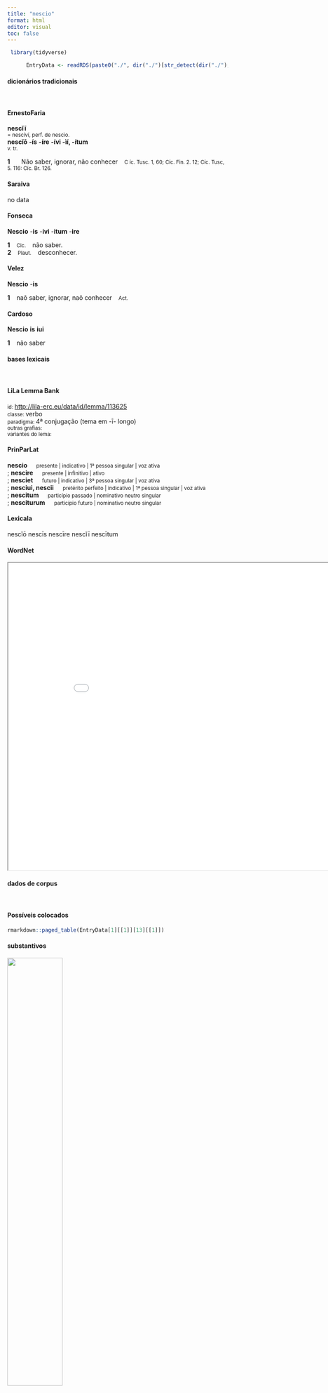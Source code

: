 ```yaml
---
title: "nescio"
format: html
editor: visual
toc: false
---
```



```r
 library(tidyverse) 

      EntryData <- readRDS(paste0("./", dir("./")[str_detect(dir("./"), "_xx110-101-115-99-105-111xx_.rds")]))

```


#### dicionários tradicionais

&emsp;




::: panel-tabset

#### ErnestoFaria

<b>nescĭī</b> <br> <small>= nescíví, perf. de nescìo.</small> <br> <small></small> 
 <b>nescĭō</b> <b>-ís</b> <b>-íre</b> <b>-ívi -ìí, -ítum</b> <br> <small>v. tr.</small> <br> <small></small>   <p> <b>1</b> &ensp; <small></small> &ensp; Não saber, ignorar, não conhecer &ensp; <small>C íc. Tusc. 1, 60; Cíc. Fin. 2. 12; Cíc. Tusc, 5. 116: Cíc. Br. 126.</small> </p>




#### Saraiva

no data




#### Fonseca

<b>Nescio</b> -<b>is</b> -<b>ivi</b> -<b>itum</b> -<b>ire</b>   <p> <b>1</b> &ensp; <small>Cic.</small> &ensp; não saber. <br> <b>2</b> &ensp; <small>Plaut.</small> &ensp; desconhecer. </p>




#### Velez

<b>Nescio</b> -<b>is</b>   <p> <b>1</b> &ensp; naõ saber, ignorar, naõ conhecer &ensp; <small>Act.</small> </p>




#### Cardoso

<b>Nescio</b> <b>is</b> <b>iui</b>   <p> <b>1</b> &ensp; não saber </p>


:::



#### bases lexicais

&emsp;






::: panel-tabset

#### LiLa Lemma Bank

<small> id: </small> <a href=' http://lila-erc.eu/data/id/lemma/113625 ' target="_blank"> http://lila-erc.eu/data/id/lemma/113625 </a> <br>
<small> classe: </small> verbo    <br>
<small> paradigma: </small> 4ª conjugação (tema em -ī- longo) <br>
<small> outras grafias: </small>  <br>
<small> variantes do lema: </small>  <br>





#### PrinParLat

<b> nescio </b>&emsp;<small> presente | indicativo | 1ª pessoa singular | voz ativa </small><br>
; <b> nescire </b>&emsp;<small> presente | infinitivo | ativo </small><br>
; <b> nesciet </b>&emsp;<small> futuro | indicativo | 3ª pessoa singular | voz ativa </small><br>
; <b> nesciui, nescii </b>&emsp;<small> pretérito perfeito | indicativo | 1ª pessoa singular | voz ativa </small><br>
; <b> nescitum </b>&emsp;<small> particípio passado | nominativo neutro singular </small><br>
; <b> nesciturum </b>&emsp;<small> particípio futuro | nominativo neutro singular </small><br>





#### Lexicala

nescĭō 
 nescīs 
 nescīre 
 nescĭī 
 nescītum




#### WordNet

<iframe width='900' height='700' src='Media/Tree__xx110-101-115-99-105-111xx__sem_type_lexemes_pt.html'>

</iframe>


:::



#### dados de corpus

&emsp;




::: panel-tabset

#### Possíveis colocados

```r

rmarkdown::paged_table(EntryData[1][[1]][13][[1]])

```


#### substantivos

![](./Media/wordcloud__xx110-101-115-99-105-111xx__BY_collocate_scoreSUBST.webp){width=50% fig-alt='This chart plots collocate by scoreSUBST, for the headword nescio here are all the values plotted: collocate: an2; scoreSUBST: 0. collocate: quis; scoreSUBST: 0. collocate: sed; scoreSUBST: 0. collocate: dico; scoreSUBST: 0'}




#### adjetivos

![](./Media/wordcloud__xx110-101-115-99-105-111xx__BY_collocate_scoreADJ.webp){width=50% fig-alt='This chart plots collocate by scoreADJ, for the headword nescio here are all the values plotted: collocate: an2; scoreADJ: 0. collocate: quis; scoreADJ: 0. collocate: sed; scoreADJ: 0. collocate: dico; scoreADJ: 0'}




#### verbos

![](./Media/wordcloud__xx110-101-115-99-105-111xx__BY_collocate_scoreVERBO.webp){width=50% fig-alt='This chart plots collocate by scoreVERBO, for the headword nescio here are all the values plotted: collocate: an2; scoreVERBO: 0. collocate: quis; scoreVERBO: 0. collocate: sed; scoreVERBO: 0. collocate: dico; scoreVERBO: 2'}




#### advérbios

![](./Media/wordcloud__xx110-101-115-99-105-111xx__BY_collocate_scoreADV.webp){width=50% fig-alt='This chart plots collocate by scoreADV, for the headword nescio here are all the values plotted: collocate: an2; scoreADV: 0. collocate: quis; scoreADV: 0. collocate: sed; scoreADV: 0. collocate: dico; scoreADV: 0'}




#### preposições e conjunções

![](./Media/wordcloud__xx110-101-115-99-105-111xx__BY_collocate_scoreFUNC.webp){width=50% fig-alt='This chart plots collocate by scoreFUNC, for the headword nescio here are all the values plotted: collocate: an2; scoreFUNC: 30. collocate: quis; scoreFUNC: 0. collocate: sed; scoreFUNC: 0. collocate: dico; scoreFUNC: 0'}


:::



::: panel-tabset

#### ExemplosTraduzidos

<p> quid dicam <b>nescio</b> <br> <small> Cic.Att.2.16.4 <br> O que vou dizer não sei. <small> [JDD] </small> </small> </p>
; <p> sed <b>nescio</b> an ταὐτόματον ἡμῶν <br> <small> Cic.Att.1.12.1 <br> Mas não sei se o acaso melhor que nós... <small> [JDD] </small> </small> </p>
; <p> constantiam dico <b>nescio</b> an melius patientiam possim dicere <br> <small> Cic.Lig.26 <br> Digo constância? Não sei se poderia melhor dizer paciência. <small> [JDD] </small> </small> </p>
; <p> nam de ipso casu <b>nescio</b> an illud melius <br> <small> Cic.Att.4.8A.2 <br> Pois a respeito do caso em si, não sei se aquilo foi melhor. <small> [JDD] </small> </small> </p>
; <p> ait <b>nescio</b> quem ex eo numero seruum iudicatum <br> <small> Cic.Deiot.24 <br> Diz que não sei quem desse número foi considerado um escravo. <small> [JDD] </small> </small> </p>
; <p> Gnaeus quidem noster iam plane quid cogitet <b>nescio</b> <br> <small> Cic.Att.2.16.2 <br> O que o nosso Cneu está pensando agora eu não sei. <small> [JDD] </small> </small> </p>





#### Frequência por autor

![](./Media/barchart__xx110-101-115-99-105-111xx__lemma_BY_author_Frequencies.webp){width=50% fig-alt='This charts plots the frequency of lemma by author_Frequencies. The Ovidius subcorpus registers the highest normalized frequency, with the value of 8.58 and an absolute frequency of 5. The Sallustius subcorpus follows, with a normalized frequency of 0 and an absolute frequency of 0. the subcorpus with the least normalized frequency is Caesar with the normalized value of 0 and an absolute freqeuncy of 0. here are all the values: subcorpus: Caesar ; normalized frequency: 0 ; absolute frequency: 0. subcorpus: Cicero ; normalized frequency: 71 ; absolute frequency: 4.42301462709626. subcorpus: Horatius ; normalized frequency: 4 ; absolute frequency: 3.55208240831187. subcorpus: Ovidius ; normalized frequency: 5 ; absolute frequency: 8.57927247769389. subcorpus: Phaedrus ; normalized frequency: 2 ; absolute frequency: 3.0362835888872. subcorpus: Sallustius ; normalized frequency: 0 ; absolute frequency: 0. subcorpus: Seneca ; normalized frequency: 30 ; absolute frequency: 5.59899964539669. subcorpus: Suetonius ; normalized frequency: 0 ; absolute frequency: 0. subcorpus: Tacitus ; normalized frequency: 0 ; absolute frequency: 0. subcorpus: Vergilius ; normalized frequency: 1 ; absolute frequency: 1.93050193050193. subcorpus: Hieronymus ; normalized frequency: 2 ; absolute frequency: 4.49337227589306'}




#### Frequência por gênero

![](./Media/barchart__xx110-101-115-99-105-111xx__lemma_BY_genre_Frequencies.webp){width=50% fig-alt='This charts plots the frequency of lemma by genre_Frequencies. The Poesia.trágica subcorpus registers the highest normalized frequency, with the value of 7.82 and an absolute frequency of 9. The Prosa.epistolográfica subcorpus follows, with a normalized frequency of 6.62 and an absolute frequency of 25. the subcorpus with the least normalized frequency is Prosa.histórica with the normalized value of 0 and an absolute freqeuncy of 0. here are all the values: subcorpus: Prosa.histórica ; normalized frequency: 0 ; absolute frequency: 0. subcorpus: Prosa.filosófica ; normalized frequency: 30 ; absolute frequency: 4.94225795291676. subcorpus: Prosa.oratória ; normalized frequency: 37 ; absolute frequency: 3.55246608355016. subcorpus: Prosa.epistolográfica ; normalized frequency: 25 ; absolute frequency: 6.6244468586873. subcorpus: Poesia.lírica ; normalized frequency: 4 ; absolute frequency: 3.36502061075124. subcorpus: Poesia.didática ; normalized frequency: 7 ; absolute frequency: 5.93773856985325. subcorpus: Poesia.trágica ; normalized frequency: 9 ; absolute frequency: 7.81792911744267. subcorpus: Poesia.épica ; normalized frequency: 1 ; absolute frequency: 1.93050193050193. subcorpus: Prosa.ficcional ; normalized frequency: 2 ; absolute frequency: 4.49337227589306'}




#### Frequência por século

![](./Media/barchart__xx110-101-115-99-105-111xx__lemma_BY_period_Frequencies.webp){width=50% fig-alt='This charts plots the frequency of lemma by period_Frequencies. The I.d.C. subcorpus registers the highest normalized frequency, with the value of 5.66 and an absolute frequency of 37. The II.d.C. subcorpus follows, with a normalized frequency of 0 and an absolute frequency of 0. the subcorpus with the least normalized frequency is II.d.C. with the normalized value of 0 and an absolute freqeuncy of 0. here are all the values: subcorpus: I.a.C. ; normalized frequency: 76 ; absolute frequency: 3.53735164067954. subcorpus: I.d.C. ; normalized frequency: 37 ; absolute frequency: 5.66008872571516. subcorpus: II.d.C. ; normalized frequency: 0 ; absolute frequency: 0. subcorpus: IV.d.C. ; normalized frequency: 2 ; absolute frequency: 4.49337227589306'}


:::

